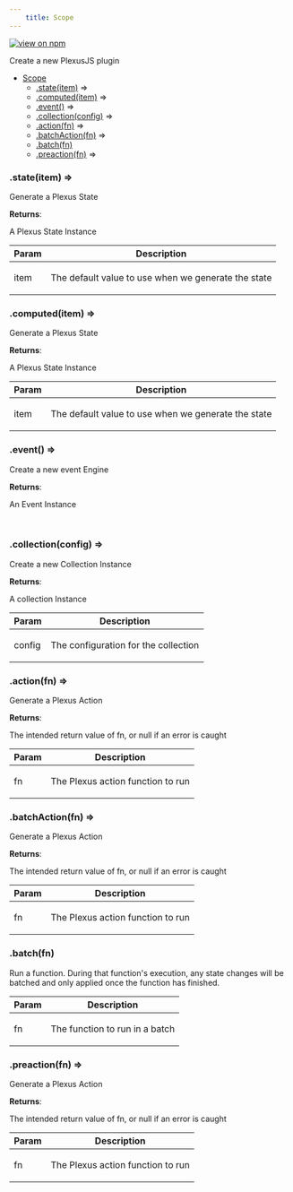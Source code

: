```yaml
--- 
	title: Scope 
--- 
```


[![view on npm](http://img.shields.io/npm/v/@plexusjs/core.svg)](https://www.npmjs.org/package/@plexusjs/core)

Create a new PlexusJS plugin


* [Scope](#Scope)
    * [.state(item)](#Scope+state) ⇒
    * [.computed(item)](#Scope+computed) ⇒
    * [.event()](#Scope+event) ⇒
    * [.collection(config)](#Scope+collection) ⇒
    * [.action(fn)](#Scope+action) ⇒
    * [.batchAction(fn)](#Scope+batchAction) ⇒
    * [.batch(fn)](#Scope+batch)
    * [.preaction(fn)](#Scope+preaction) ⇒

<a name="Scope+state"></a>

### .state(item) ⇒
<p>Generate a Plexus State</p>

**Returns**: <p>A Plexus State Instance</p>  

| Param | Description |
| --- | --- |
| item | <p>The default value to use when we generate the state</p> |

<a name="Scope+computed"></a>

### .computed(item) ⇒
<p>Generate a Plexus State</p>

**Returns**: <p>A Plexus State Instance</p>  

| Param | Description |
| --- | --- |
| item | <p>The default value to use when we generate the state</p> |

<a name="Scope+event"></a>

### .event() ⇒
<p>Create a new event Engine</p>

**Returns**: <p>An Event Instance</p>  
<a name="Scope+collection"></a>

### .collection(config) ⇒
<p>Create a new Collection Instance</p>

**Returns**: <p>A collection Instance</p>  

| Param | Description |
| --- | --- |
| config | <p>The configuration for the collection</p> |

<a name="Scope+action"></a>

### .action(fn) ⇒
<p>Generate a Plexus Action</p>

**Returns**: <p>The intended return value of fn, or null if an error is caught</p>  

| Param | Description |
| --- | --- |
| fn | <p>The Plexus action function to run</p> |

<a name="Scope+batchAction"></a>

### .batchAction(fn) ⇒
<p>Generate a Plexus Action</p>

**Returns**: <p>The intended return value of fn, or null if an error is caught</p>  

| Param | Description |
| --- | --- |
| fn | <p>The Plexus action function to run</p> |

<a name="Scope+batch"></a>

### .batch(fn)
<p>Run a function. During that function's execution, any state changes will be batched and only applied once the function has finished.</p>


| Param | Description |
| --- | --- |
| fn | <p>The function to run in a batch</p> |

<a name="Scope+preaction"></a>

### .preaction(fn) ⇒
<p>Generate a Plexus Action</p>

**Returns**: <p>The intended return value of fn, or null if an error is caught</p>  

| Param | Description |
| --- | --- |
| fn | <p>The Plexus action function to run</p> |


